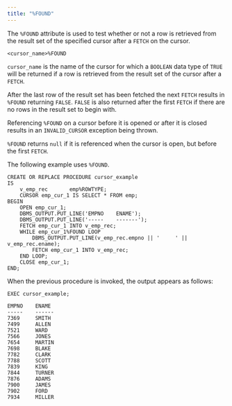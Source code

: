 ```yaml
---
title: "%FOUND"
---
```


<div id="%found" class="registered_link"></div>


The `%FOUND` attribute is used to test whether or not a row is retrieved from the result set of the specified cursor after a `FETCH` on the cursor.

``` text
<cursor_name>%FOUND
```

`cursor_name` is the name of the cursor for which a `BOOLEAN` data type of `TRUE` will be returned if a row is retrieved from the result set of the cursor after a `FETCH`.

After the last row of the result set has been fetched the next `FETCH` results in `%FOUND` returning `FALSE`. `FALSE` is also returned after the first `FETCH` if there are no rows in the result set to begin with.

Referencing `%FOUND` on a cursor before it is opened or after it is closed results in an `INVALID_CURSOR` exception being thrown.

`%FOUND` returns `null` if it is referenced when the cursor is open, but before the first `FETCH`.

The following example uses `%FOUND`.

``` text
CREATE OR REPLACE PROCEDURE cursor_example
IS
    v_emp_rec       emp%ROWTYPE;
    CURSOR emp_cur_1 IS SELECT * FROM emp;
BEGIN
    OPEN emp_cur_1;
    DBMS_OUTPUT.PUT_LINE('EMPNO    ENAME');
    DBMS_OUTPUT.PUT_LINE('-----    -------');
    FETCH emp_cur_1 INTO v_emp_rec;
    WHILE emp_cur_1%FOUND LOOP
        DBMS_OUTPUT.PUT_LINE(v_emp_rec.empno || '     ' || v_emp_rec.ename);
        FETCH emp_cur_1 INTO v_emp_rec;
    END LOOP;
    CLOSE emp_cur_1;
END;
```

When the previous procedure is invoked, the output appears as follows:

``` text
EXEC cursor_example;

EMPNO    ENAME
-----    ------
7369     SMITH
7499     ALLEN
7521     WARD
7566     JONES
7654     MARTIN
7698     BLAKE
7782     CLARK
7788     SCOTT
7839     KING
7844     TURNER
7876     ADAMS
7900     JAMES
7902     FORD
7934     MILLER
```
